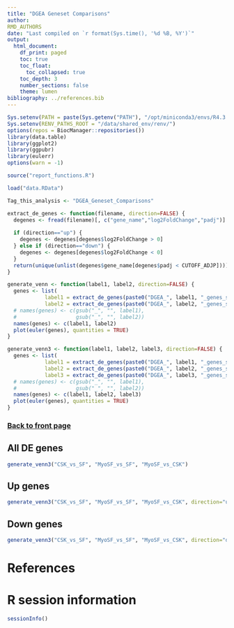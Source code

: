 ```yaml
---
title: "DGEA Geneset Comparisons"
author:
RMD_AUTHORS
date: "Last compiled on `r format(Sys.time(), '%d %B, %Y')`"
output:
  html_document:
    df_print: paged
    toc: true
    toc_float:
      toc_collapsed: true
    toc_depth: 3
    number_sections: false
    theme: lumen
bibliography: ../references.bib
---
```


```r
Sys.setenv(PATH = paste(Sys.getenv("PATH"), "/opt/miniconda3/envs/R4.3.2/bin", sep = ":"))
Sys.setenv(RENV_PATHS_ROOT = "/data/shared_env/renv/")
options(repos = BiocManager::repositories())
library(data.table)
library(ggplot2)
library(ggpubr)
library(eulerr)
options(warn = -1)

source("report_functions.R")

load("data.RData")

Tag_this_analysis <- "DGEA_Geneset_Comparisons"

extract_de_genes <- function(filename, direction=FALSE) {
  degenes <- fread(filename)[, c("gene_name","log2FoldChange","padj")]
  
  if (direction=="up") {
    degenes <- degenes[degenes$log2FoldChange > 0]
  } else if (direction=="down") {
    degenes <- degenes[degenes$log2FoldChange < 0]
  }
  return(unique(unlist(degenes$gene_name[degenes$padj < CUTOFF_ADJP])))
}

generate_venn <- function(label1, label2, direction=FALSE) {
  genes <- list(
            label1 = extract_de_genes(paste0("DGEA_", label1, "_genes_stats.csv"), direction=direction),
            label2 = extract_de_genes(paste0("DGEA_", label2, "_genes_stats.csv"), direction=direction))
  # names(genes) <- c(gsub("_", "", label1),
  #                   gsub("_", "", label2))
  names(genes) <- c(label1, label2)
  plot(euler(genes), quantities = TRUE)
}

generate_venn3 <- function(label1, label2, label3, direction=FALSE) {
  genes <- list(
            label1 = extract_de_genes(paste0("DGEA_", label1, "_genes_stats.csv"), direction=direction),
            label2 = extract_de_genes(paste0("DGEA_", label2, "_genes_stats.csv"), direction=direction),
            label3 = extract_de_genes(paste0("DGEA_", label3, "_genes_stats.csv"), direction=direction))
  # names(genes) <- c(gsub("_", "", label1),
  #                   gsub("_", "", label2))
  names(genes) <- c(label1, label2, label3)
  plot(euler(genes), quantities = TRUE)
}
```

### [Back to front page](../Analysis_Report_RNAseq.html)

## All DE genes

```r
generate_venn3("CSK_vs_SF", "MyoSF_vs_SF", "MyoSF_vs_CSK")
```

## Up genes

```r
generate_venn3("CSK_vs_SF", "MyoSF_vs_SF", "MyoSF_vs_CSK", direction="up")
```

## Down genes

```r
generate_venn3("CSK_vs_SF", "MyoSF_vs_SF", "MyoSF_vs_CSK", direction="down")
```


# References

<div id="refs"></div>


# R session information

```r
sessionInfo()
```
